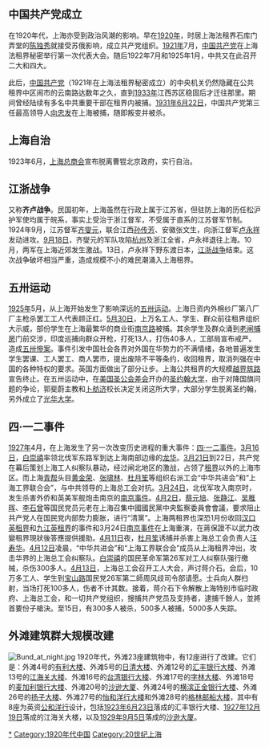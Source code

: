 {{上海历史年代}}
{{YearTopicTOC|1925|上海}}
{{上海历史}}

== 中国共产党成立 ==
在1920年代，上海亦受到政治风潮的影响。早在[[1920年|1920年]]，时居上海法租界石库门弄堂的[[陈独秀|陈独秀]]就接受苏俄影响，成立共产党组织。[[1921年|1921年]]7月，[[中国共产党|中国共产党]]在上海法租界秘密举行第一次代表大会。随后1922年7月和1925年1月，中共又在此召开二大和四大。

此后，[[中国共产党|中国共产党]]（1921年在上海法租界秘密成立）的中央机关仍然隐藏在公共租界中区闹市的云南路达数年之久，直到[[1933年|1933年]]江西苏区稳固后才迁往那里。期间曾经陆续有多名中共重要干部在租界内被捕。[[1931年|1931年]][[6月22日|6月22日]]，中国共产党第三任最高领导人[[向忠发|向忠发]]在上海被捕，随即叛变并被杀。

== 上海自治 ==
{{main|上海總商會}}
1923年6月，[[上海总商会|上海总商会]]宣布脱离曹锟北京政府，实行自治。

== 江浙战争 ==
{{Main|江浙战争}}
又称'''齐卢战争'''。民国初年，上海虽然在行政上属于江苏省，但驻防上海的历任松沪护军使均属于皖系，事实上受治于浙江督军，不受属于直系的江苏督军节制。1924年9月，江苏督军[[齐燮元|齐燮元]]，联合江西[[孙传芳|孙传芳]]、安徽张文生，向浙江督军[[卢永祥|卢永祥]]发动进攻。[[9月18日|9月18日]]，齐燮元的军队攻陷[[杭州|杭州]]及浙江全省，卢永祥退往上海。10月，两军在上海近郊发生激战。13日，卢永祥下野东渡日本，[[江浙战争|江浙战争]]结束。这次战争破坏相当严重，造成规模不小的难民潮涌入上海租界。

== 五卅运动 ==
{{Main|五卅运动}}

[[1925年|1925年]]5月，从上海开始发生了影响深远的[[五卅运动|五卅运动]]。上海日资内外棉纱厂第八厂厂主枪杀罢工工人代表顾正红。[[5月30日|5月30日]]，上万名工人、学生、群众前往租界组织大示威，部份学生在上海最繁华的商业街[[南京路|南京路]]被捕。其余学生及群众涌到[[老闸捕房|老闸捕房]]门前交涉，印度巡捕向群众开枪，打死13人，打伤40多人，工部局宣布戒严。造成[[五卅慘案|五卅慘案]]。事件引发中国社会各界对外国在华势力的不满情绪，各地普遍发生学生罢课、工人罢工、商人罢市，提出废除不平等条约，收回租界，取消列强在中国的各种特权的要求。英国方面做出了部分让步。上海公共租界的大规模[[上海公共租界越界筑路|越界筑路]]宣告终止。在五卅运动中，在[[美国圣公会差会|美国圣公会差会]]开办的[[圣约翰大学_(上海)|圣约翰大学]]，由于对降国旗问题的争论，郭斐蔚主教和[[卜舫济|卜舫济]]校长决定关闭这所大学，大部分学生脱离圣约翰，另外成立了[[光华大学|光华大学]]。

== 四·一二事件 ==
{{Main|四·一二事件}}
[[1927年|1927年]]4月，在上海发生了另一次改变历史进程的重大事件：[[四·一二事件|四·一二事件]]。[[3月16日|3月16日]]，[[白崇禧|白崇禧]]率领北伐军东路军到达上海南部边缘的[[龙华街道_(上海市)|龙华]]。[[3月21日|3月21日]]到22日，共产党在幕后策划上海工人纠察队暴动，经过闸北地区的激战，占领了[[租界|租界]]以外的上海市区。而上海[[青帮|青帮]]头目[[黄金荣|黄金荣]]、[[张啸林|张啸林]]、[[杜月笙|杜月笙]]等组织右派工会“中华共进会”和“上海工界联合会”，与中共领导的上海总工会对抗。[[3月24日|3月24日]]，北伐军攻入南京时，发生杀害外侨和英美军舰炮击南京的[[南京事件|南京事件]]。[[4月2日|4月2日]]，[[蔡元培|蔡元培]]、[[张静江|张静江]]、[[吴稚晖|吴稚晖]]、[[李石曾|李石曾]]等国民党员元老在上海召集中國國民黨中央監察委員會會議，要求阻止共产党人在国民党内部势力膨胀，进行“清黨”。上海两租界也深恐1月份收回[[汉口英租界|汉口英租界]]和[[九江英租界|九江英租界]]的事件和3月24日[[南京事件|南京事件]]在上海重演，在蔣保證不以武力改變租界現狀後答應提供援助。[[4月11日|4月11日]]夜，[[杜月笙|杜月笙]]诱捕并杀害上海总工会负责人[[汪寿华|汪寿华]]。[[4月12日|4月12日]]凌晨，“中华共进会”和“上海工界联合会”成员从上海租界冲出，攻击华界的上海总工会纠察队。[[白崇禧|白崇禧]]的国民革命军第26军对工人纠察队强行缴械，杀伤300多人。[[4月13日|4月13日]]，上海总工会召开工人大会，声讨蒋介石。会后，10万多工人、学生到[[宝山路|宝山路]]国民党26军第二師周风歧司令部请愿。士兵向人群扫射，当场打死100多人，伤者不计其数。接着，蒋介石下令解散上海特别市临时政府、上海总工会，和一切共产党组织，搜捕共产党员及支持者，逮捕千餘人，並將首要份子槍決。至15日，有300多人被杀，500多人被捕，5000多人失踪。

== 外滩建筑群大规模改建 ==
{{Main|上海外滩建筑群}}
[[File:Bund_at_night.jpg|thumb]]
1920年代，外滩23座建筑物中，有12座进行了改建。它们是：外滩4号的[[有利大楼|有利大楼]]、外滩5号的[[日清大楼_(外滩)|日清大楼]]、外滩12号的[[汇丰银行大楼_(外滩)|汇丰银行大楼]]、外滩13号的[[江海关大楼|江海关大楼]]、外滩16号的[[台湾银行大楼_(外滩)|台湾银行大楼]]、外滩17号的[[字林大楼|字林大楼]]、外滩18号的[[麦加利银行大楼_(外滩)|麦加利银行大楼]]、外滩20号的[[沙逊大厦|沙逊大厦]]、外滩24号的[[横滨正金银行大楼_(外滩)|横滨正金银行大楼]]、外滩26号的[[扬子大楼|扬子大楼]]、外滩27号的[[怡和洋行大楼_(外滩)|怡和洋行大楼]]和外滩28号的[[格林邮船大楼|格林邮船大楼]]，其中有8座为英资[[公和洋行|公和洋行]]设计，包括[[1923年|1923年]][[6月23日|6月23日]]落成的汇丰银行大楼、[[1927年|1927年]][[12月19日|12月19日]]落成的江海关大楼，以及[[1929年|1929年]][[9月5日|9月5日]]落成的[[沙逊大厦|沙逊大厦]]。

[[Category:1920年代上海|*]]
[[Category:1920年代中国|Category:1920年代中国]]
[[Category:20世纪上海|Category:20世纪上海]]